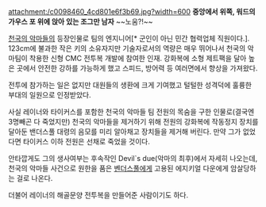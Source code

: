 attachment:/c0098460_4cd801e6f3b69.jpg?width=600
'''중앙에서 위쪽, 워드의 가우스 포 위에 앉아 있는 조그만 남자''' ~~노움?!~~

[[천국의 악마들]]의 등장인물로 팀의 엔지니어[* 군인이 아닌 민간 협력업체 직원이다.]. 123cm에 불과한 작은 키의 소유자지만 기술자로서의 역량은 매우 뛰어나서 천국의 악마팀이 착용한 신형 CMC 전투복 개발에 참여한 인재. 강화복에 소형 제트팩을 달아 높은 곳에서 안전한 강하를 가능하게 했고 스피드, 방어력 등 여러면에서 향상을 가져왔다.

전투에 참가하는 일은 없지만 대원들의 생환에 크게 기여했고 털털한 성격덕에 훌륭한 부대의 일원으로 인정받았다.

사실 레이너와 타이커스를 포함한 천국의 악마들 팀 전원의 목숨을 구한 인물로(결국엔 3명빼곤 다 죽었지만) 천국의 악마들을 제거하기 위해 전원의 강화복에 작동정지 장치를 달아둔 밴더스풀 대령의 음모를 미리 알아채고 장치들을 제거해 버린다. 만약 그가 없었다면 타이커스 이하 전원은 선채로 죽었을 것이다.

안타깝게도 그의 생사여부는 후속작인 Devil`s due(악마의 최후)에서 자세히 나오는데, 천국의 악마들 사건으로 원한을 품은 [[벤더스풀]]에게 고용된 에지키얼 다운에게 암살당하는 걸로 나온다.

더불어 레이너의 해골문양 전투복을 만들어준 사람이기도 하다.
